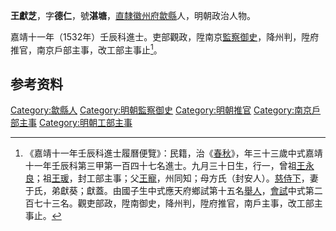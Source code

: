 {{Otheruses|other=名为王德仁的其他人物|王德仁}}
{{明清人物信息框
| 姓名 = 王獻芝
| 原名 =
| 圖片名稱= 
| 圖片大小 =
| 圖片說明 = 
| 最高職務 = 工部主事
| 國家 = 大明 
| 爵位 =
| 籍貫 = [[南直隸|直隸]][[徽州府|徽州府]][[歙縣|歙縣]]
| 族裔 = 
| 旗籍 = 
| 字號 = 
| 諡號 =
| 出生日期 = 九月三十日
| 出生地點 =
| 逝世日期 = 卒年不詳
| 逝世地點 =
| 墓葬 =
| 配偶 = 于氏
| 親屬 = 曾祖[[王永良|王永良]]，祖[[王瑗|王瑗]]，父[[王寵|王寵]]，母方氏（封安人）
| 出身 =
* 嘉靖十一年壬辰科進士
| 經歷 =
| 著作 =  
}}
'''王獻芝'''{{BD|1500年||？年||}}，字'''德仁'''，號'''湛塘'''，[[南直隸|直隸]][[徽州府|徽州府]][[歙縣|歙縣]]人，明朝政治人物。

嘉靖十一年（1532年）壬辰科進士。吏部觀政，陞南京[[監察御史|監察御史]]，降州判，陞府推官，南京戶部主事，改工部主事止<ref>《嘉靖十一年壬辰科進士履曆便覽》：民籍，治《[[春秋|春秋]]》，年三十三歲中式嘉靖十一年壬辰科第三甲第一百四十七名進士。九月三十日生，行一，曾祖[[王永良|王永良]]；祖[[王瑗|王瑗]]，封工部主事；父[[王寵|王寵]]，州同知；母方氏（封安人）。[[慈侍下|慈侍下]]，妻于氏，弟獻葵；獻蓋。由國子生中式應天府鄉試第十五名[[舉人|舉人]]，[[會試|會試]]中式第二百七十三名。觀吏部政，陞南御史，降州判，陞府推官，南戶主事，改工部主事止。</ref>。

== 参考资料 ==
{{reflist}}

{{嘉靖十一年壬辰科殿试金榜}}

{{Authority control}}
{{DEFAULTSORT:Wang王}}
[[Category:歙縣人|Category:歙縣人]]
[[Category:明朝監察御史|Category:明朝監察御史]]
[[Category:明朝推官|Category:明朝推官]]
[[Category:南京戶部主事|Category:南京戶部主事]]
[[Category:明朝工部主事|Category:明朝工部主事]]


{{明朝人物小作品}}